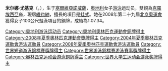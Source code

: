 {{BLP unsourced|time=2020-06-25T23:43:37+00:00}}
{{MedalTableTop|Mirna Jukic olympic medal 2008.jpg}}
{{MedalCompetition|[[奧林匹克運動會|奧林匹克運動會]]}}
{{MedalBronze|[[2008年夏季奧林匹克運動會|2008年北京]]|[[2008年夏季奧林匹克運動會游泳比賽|100米蛙泳]]}}
{{MedalBottom}}
'''米尔娜·尤基克'''（{{lang|de|Mirna Jukić}}，{{bd|1986年|4月9日||}}），生于[[塞爾維亞|塞爾維亞]][[諾威薩|諾威薩]]，[[奥地利|奥地利]]女子[[游泳|游泳]]运动员，雙親為[[克羅埃西亞|克羅埃西亞]]裔，現居[[維也納|維也納]]，擅長的項目是[[蛙式|蛙式]]。她在2008年第二十九屆[[2008年夏季奥林匹克运动会|北京奧運會]]獲得女子100公尺蛙泳項目的銅牌，成績為1:07.34。

{{Austria-bio-stub}}
{{Authority control}}
{{DEFAULTSORT:Jukic, Mirna}}
[[Category:奥地利游泳运动员|Category:奥地利游泳运动员]]
[[Category:奧地利奧林匹克運動會銅牌得主|Category:奧地利奧林匹克運動會銅牌得主]]
[[Category:2008年夏季奧林匹克運動會獎牌得主|Category:2008年夏季奧林匹克運動會獎牌得主]]
[[Category:2004年夏季奧林匹克運動會游泳運動員|Category:2004年夏季奧林匹克運動會游泳運動員]]
[[Category:2008年夏季奧林匹克運動會游泳運動員|Category:2008年夏季奧林匹克運動會游泳運動員]]
[[Category:世界短道游泳錦標賽獎牌得主|Category:世界短道游泳錦標賽獎牌得主]]
[[Category:世界游泳錦標賽游泳賽事獎牌得主|Category:世界游泳錦標賽游泳賽事獎牌得主]]
[[Category:奥林匹克运动会游泳铜牌得主|Category:奥林匹克运动会游泳铜牌得主]]
[[Category:世界大学生运动会游泳奖牌得主|Category:世界大学生运动会游泳奖牌得主]]